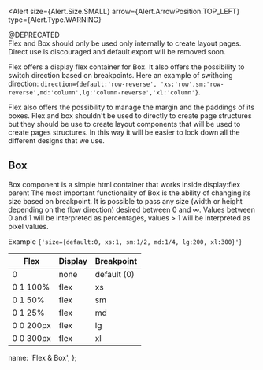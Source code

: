


<Alert
  size={Alert.Size.SMALL}
  arrow={Alert.ArrowPosition.TOP_LEFT}
  type={Alert.Type.WARNING}
>
  @DEPRECATED <br/>
  Flex and Box should only be used only internally to create layout pages. Direct use is discouraged and default export will be removed soon.
</Alert>

<div id="box">
  <LiveEditorBlock code={code} scope={{ Flex, Box }} />
  <GeneratePropsTable componentName="Flex" />
</div>




Flex offers a display flex container for Box. It also offers the possibility to switch direction based on breakpoints.
Here an example of swithcing direction:
`direction={default:'row-reverse', 'xs:'row',sm:'row-reverse',md:'column',lg:'column-reverse','xl:'column'}`.

Flex also offers the possibility to manage the margin and the paddings of its boxes.
Flex and box shouldn't be used to directly to create page structures but they should be use to create layout components that will be used to create pages structures. In this way it will be easier to lock down all the different designs that we use.

## Box

Box component is a simple html container that works inside display:flex parent
The most important functionality of Box is the ability of changing its size based on breakpoint.
It is possible to pass any size (width or height depending on the flow direction) desired between 0 and ∞.
Values between 0 and 1 will be interpreted as percentages, values > 1 will be interpreted as pixel values.

Example `{'size={default:0, xs:1, sm:1/2, md:1/4, lg:200, xl:300}'}`

<table className="table">
  <thead>
    <tr>
      <th>Flex</th>
      <th>Display</th>
      <th>Breakpoint</th>
    </tr>
  </thead>
  <tbody>
    <tr>
      <td>0</td>
      <td>none</td>
      <td>default (0)</td>
    </tr>
    <tr>
      <td>0 1 100%</td>
      <td>flex</td>
      <td>xs</td>
    </tr>
    <tr>
      <td>0 1 50%</td>
      <td>flex</td>
      <td>sm</td>
    </tr>
    <tr>
      <td>0 1 25%</td>
      <td>flex</td>
      <td>md</td>
    </tr>
    <tr>
      <td>0 0 200px</td>
      <td>flex</td>
      <td>lg</td>
    </tr>
    <tr>
      <td>0 0 300px</td>
      <td>flex</td>
      <td>xl</td>
    </tr>
  </tbody>
</table>

  name: 'Flex & Box',
};
